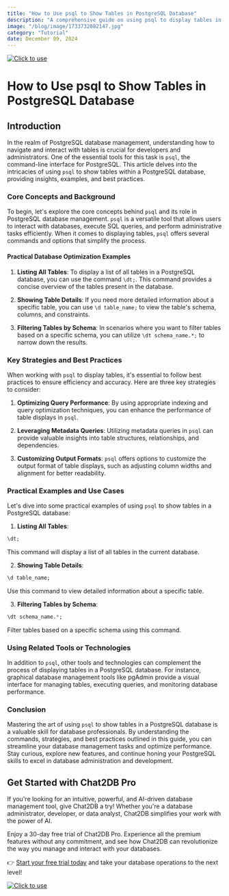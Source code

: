 ```yaml
---
title: "How to Use psql to Show Tables in PostgreSQL Database"
description: "A comprehensive guide on using psql to display tables in a PostgreSQL database, including practical examples and best practices."
image: "/blog/image/1733732082147.jpg"
category: "Tutorial"
date: December 09, 2024
---
```

[![Click to use](/image/blog/bg/chat2db1.png)](https://app.chat2db.ai/)
# How to Use psql to Show Tables in PostgreSQL Database


<Authors date="December 09, 2024">
  <Author name="Rowan Hill" link="https://chat2db.ai" />
</Authors>

## Introduction

In the realm of PostgreSQL database management, understanding how to navigate and interact with tables is crucial for developers and administrators. One of the essential tools for this task is `psql`, the command-line interface for PostgreSQL. This article delves into the intricacies of using `psql` to show tables within a PostgreSQL database, providing insights, examples, and best practices.

### Core Concepts and Background

To begin, let's explore the core concepts behind `psql` and its role in PostgreSQL database management. `psql` is a versatile tool that allows users to interact with databases, execute SQL queries, and perform administrative tasks efficiently. When it comes to displaying tables, `psql` offers several commands and options that simplify the process.

#### Practical Database Optimization Examples

1. **Listing All Tables**: To display a list of all tables in a PostgreSQL database, you can use the command `\dt;`. This command provides a concise overview of the tables present in the database.

2. **Showing Table Details**: If you need more detailed information about a specific table, you can use `\d table_name;` to view the table's schema, columns, and constraints.

3. **Filtering Tables by Schema**: In scenarios where you want to filter tables based on a specific schema, you can utilize `\dt schema_name.*;` to narrow down the results.

### Key Strategies and Best Practices

When working with `psql` to display tables, it's essential to follow best practices to ensure efficiency and accuracy. Here are three key strategies to consider:

1. **Optimizing Query Performance**: By using appropriate indexing and query optimization techniques, you can enhance the performance of table displays in `psql`.

2. **Leveraging Metadata Queries**: Utilizing metadata queries in `psql` can provide valuable insights into table structures, relationships, and dependencies.

3. **Customizing Output Formats**: `psql` offers options to customize the output format of table displays, such as adjusting column widths and alignment for better readability.

### Practical Examples and Use Cases

Let's dive into some practical examples of using `psql` to show tables in a PostgreSQL database:

1. **Listing All Tables**:
```sql
\dt;
```
This command will display a list of all tables in the current database.

2. **Showing Table Details**:
```sql
\d table_name;
```
Use this command to view detailed information about a specific table.

3. **Filtering Tables by Schema**:
```sql
\dt schema_name.*;
```
Filter tables based on a specific schema using this command.

### Using Related Tools or Technologies

In addition to `psql`, other tools and technologies can complement the process of displaying tables in a PostgreSQL database. For instance, graphical database management tools like pgAdmin provide a visual interface for managing tables, executing queries, and monitoring database performance.

### Conclusion

Mastering the art of using `psql` to show tables in a PostgreSQL database is a valuable skill for database professionals. By understanding the commands, strategies, and best practices outlined in this guide, you can streamline your database management tasks and optimize performance. Stay curious, explore new features, and continue honing your PostgreSQL skills to excel in database administration and development.

## Get Started with Chat2DB Pro

If you're looking for an intuitive, powerful, and AI-driven database management tool, give Chat2DB a try! Whether you're a database administrator, developer, or data analyst, Chat2DB simplifies your work with the power of AI.

Enjoy a 30-day free trial of Chat2DB Pro. Experience all the premium features without any commitment, and see how Chat2DB can revolutionize the way you manage and interact with your databases.

👉 [Start your free trial today](https://app.chat2db.ai/) and take your database operations to the next level!

[![Click to use](/image/blog/bg/chat2db.jpg)](https://app.chat2db.ai/)